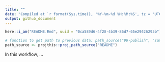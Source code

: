 ```yaml
---
title: ""
date: "Compiled at `r format(Sys.time(), '%Y-%m-%d %H:%M:%S', tz = 'UTC')` UTC"
output: github_document
---
```


```r
here::i_am("README.Rmd", uuid = "0ca589d6-4f28-4b39-86d7-65e29426295b")

# function to get path to previous data: path_source("99-publish", "sample.csv")
path_source <- projthis::proj_path_source("README")
```

In this workflow, ...

